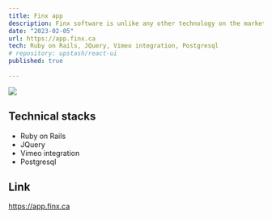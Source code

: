 ```yaml
---
title: Finx app
description: Finx software is unlike any other technology on the market. I implemented the complex calculation logic and also built all pages.
date: "2023-02-05"
url: https://app.finx.ca
tech: Ruby on Rails, JQuery, Vimeo integration, Postgresql
# repository: upstash/react-ui
published: true
  
---
```



[![](/app.finx.ca.png)](https://app.finx.ca)

## Technical stacks

- Ruby on Rails
- JQuery
- Vimeo integration
- Postgresql

## Link

https://app.finx.ca
